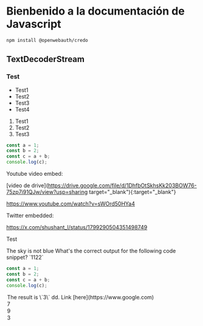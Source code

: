 # Bienbenido a la documentación de Javascript

```bash
npm install @openwebauth/credo
```

## TextDecoderStream

### Test

- Test1
- Test2
- Test3
- Test4

1. Test1
2. Test2
3. Test3

```javascript
const a = 1;
const b = 2;
const c = a + b;
console.log(c);
```

Youtube video embed:




[video de drive](https://drive.google.com/file/d/1DhfbOtSkhsKk203BOW76-75zp7i91QJw/view?usp=sharing  target="_blank"){:target="_blank"}


https://www.youtube.com/watch?v=sWOrd50HYa4

Twitter embedded:

https://x.com/shushant_l/status/1799290504351498749

<p>Test</p>


<TrueOrFalseQuiz slug="q1" correctAnswer={false}>
  <Question>
    The sky is not blue
  </Question>
</TrueOrFalseQuiz>



<MultipleChoiceQuiz slug="q2" correctAnswer={0}>
<Question> 
What's the correct output for the following code snippet? `1122`


```javascript
const a = 1;
const b = 2;
const c = a + b;
console.log(c);
```
</Question>

<Option>
The result is \`3\` dd. Link [here](https://www.google.com)
</Option>
<Option>7</Option>
<Option>9</Option>
<Option>3</Option>

</MultipleChoiceQuiz>

